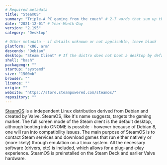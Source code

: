 ```yaml
---
# Required metadata
title: "SteamOS"
summary: "Triple-A PC gaming from the couch" # 2-7 words that sum up the distribution
date: "2021-12-01" # Year-Month-Day
version: "2.195"
category: "Desktop"

# Other metadata - if details unknown or not applicable, leave blank
platform: "x86, arm"
descends: "Debian"
desktop: "Steam Client" # If the distro does not boot a desktop by default, or doesn't ship one, leave 'desktop' blank
shell: "bash"
packagemgr: ""
startup: "systemd"
size: "1500mb"
browser: ""
licence: ""
origin: ""
website: "https://store.steampowered.com/steamos/"
repository: ""
---
```


[SteamOS](https://store.steampowered.com/steamos/) is a independent Linux distribution derived from Debian and created by Valve. SteamOS, like it's name suggests, targets the gaming market. The full screen mode of the Steam client is the default desktop, although booting into GNOME is possible - however because of Debian 8, one will run into compatibility issues. The main purpose of SteamOS is to contact Steam services and download games that run either natively or (more likely) through emulation on a Linux system. All the necessary software (drivers, etc) is included, which allows for a plug-and-play experience. SteamOS is preinstalled on the Steam Deck and earlier Valve hardware.
